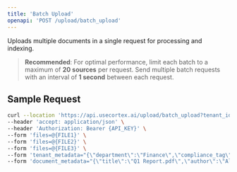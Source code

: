 ```yaml
---
title: 'Batch Upload'
openapi: 'POST /upload/batch_upload'
---
```


Uploads multiple documents in a single request for processing and indexing.

> **Recommended**: For optimal performance, limit each batch to a maximum of **20 sources** per request. Send multiple batch requests with an interval of **1 second** between each request.

## Sample Request

```bash
curl --location 'https://api.usecortex.ai/upload/batch_upload?tenant_id={TENANT_ID}&sub_tenant_id={SUB_TENANT_ID}' \
--header 'accept: application/json' \
--header 'Authorization: Bearer {API_KEY}' \
--form 'files=@{FILE1}' \
--form 'files=@{FILE2}' \
--form 'files=@{FILE3}' \
--form 'tenant_metadata="{\"department\":\"Finance\",\"compliance_tag\":\"GDPR\"}"' \
--form 'document_metadata="{\"title\":\"Q1 Report.pdf\",\"author\":\"Alice Smith\"}"'
```